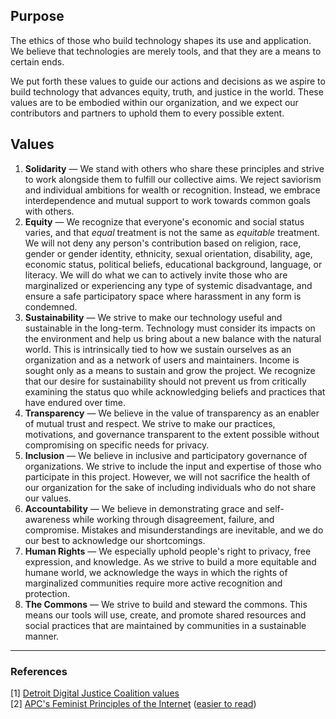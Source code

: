 ## Purpose

The ethics of those who build technology shapes its use and application. We believe that technologies are merely tools, and that they are a means to certain ends.

We put forth these values to guide our actions and decisions as we aspire to build technology that advances equity, truth, and justice in the world. These values are to be embodied within our organization, and we expect our contributors and partners to uphold them to every possible extent.

## Values

1. **Solidarity** — We stand with others who share these principles and strive to work alongside them to fulfill our collective aims. We reject saviorism and individual ambitions for wealth or recognition. Instead, we embrace interdependence and mutual support to work towards common goals with others.
2. **Equity** — We recognize that everyone's economic and social status varies, and that _equal_ treatment is not the same as _equitable_ treatment. We will not deny any person's contribution based on religion, race, gender or gender identity, ethnicity, sexual orientation, disability, age, economic status, political beliefs, educational background, language, or literacy. We will do what we can to actively invite those who are marginalized or experiencing any type of systemic disadvantage, and ensure a safe participatory space where harassment in any form is condemned.
3. **Sustainability** — We strive to make our technology useful and sustainable in the long-term. Technology must consider its impacts on the environment and help us bring about a new balance with the natural world. This is intrinsically tied to how we sustain ourselves as an organization and as a network of users and maintainers. Income is sought only as a means to sustain and grow the project. We recognize that our desire for sustainability should not prevent us from critically examining the status quo while acknowledging beliefs and practices that have endured over time. 
4. **Transparency** — We believe in the value of transparency as an enabler of mutual trust and respect. We strive to make our practices, motivations, and governance transparent to the extent possible without compromising on specific needs for privacy.
5. **Inclusion** — We believe in inclusive and participatory governance of organizations. We strive to include the input and expertise of those who participate in this project. However, we will not sacrifice the health of our organization for the sake of including individuals who do not share our values.
6. **Accountability** — We believe in demonstrating grace and self-awareness while working through disagreement, failure, and compromise. Mistakes and misunderstandings are inevitable, and we do our best to acknowledge our shortcomings. 
7. **Human Rights** — We especially uphold people's right to privacy, free expression, and knowledge. As we strive to build a more equitable and humane world, we acknowledge the ways in which the rights of marginalized communities require more active recognition and protection.
8. **The Commons** — We strive to build and steward the commons. This means our tools will use, create, and promote shared resources and social practices that are maintained by communities in a sustainable manner.

---

### References

[1] [Detroit Digital Justice Coalition values](https://www.alliedmedia.org/ddjc/principles)  
[2] [APC's Feminist Principles of the Internet](https://feministinternet.org/en/principles) ([easier to read](https://www.apc.org/en/pubs/feminist-principles-internet-version-20))  

